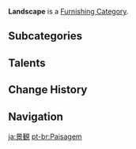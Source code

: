 {{Terminology Infobox
|type         = Item Groups
|type2        = Furnishing Categories
|type3        = Exterior Furnishings
}}
'''Landscape''' is a [[Furnishing Category]].

==Subcategories==
{{DPL Furnishing Categories|Landscape}}

==Talents==
{{Talents by Category Table|Landscape Creation Refund Talents}}

==Change History==
{{Change History|1.5}}

==Navigation==
{{Furnishing Navbox|exterior}}

[[Category:Landscape| ]]

[[ja:景観]]
[[pt-br:Paisagem]]
